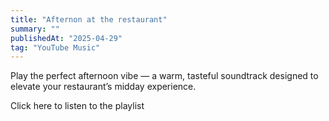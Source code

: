 ```yaml
---
title: "Afternon at the restaurant"
summary: ""
publishedAt: "2025-04-29"
tag: "YouTube Music"
---
```


Play the perfect afternoon vibe — a warm, tasteful soundtrack designed to elevate your restaurant’s midday experience.

<SmartLink href="https://music.youtube.com/playlist?list=PL9oikhlzCWtmiN7kmdVxusq_EHAcz1Ot2">Click here to listen to the playlist</SmartLink>